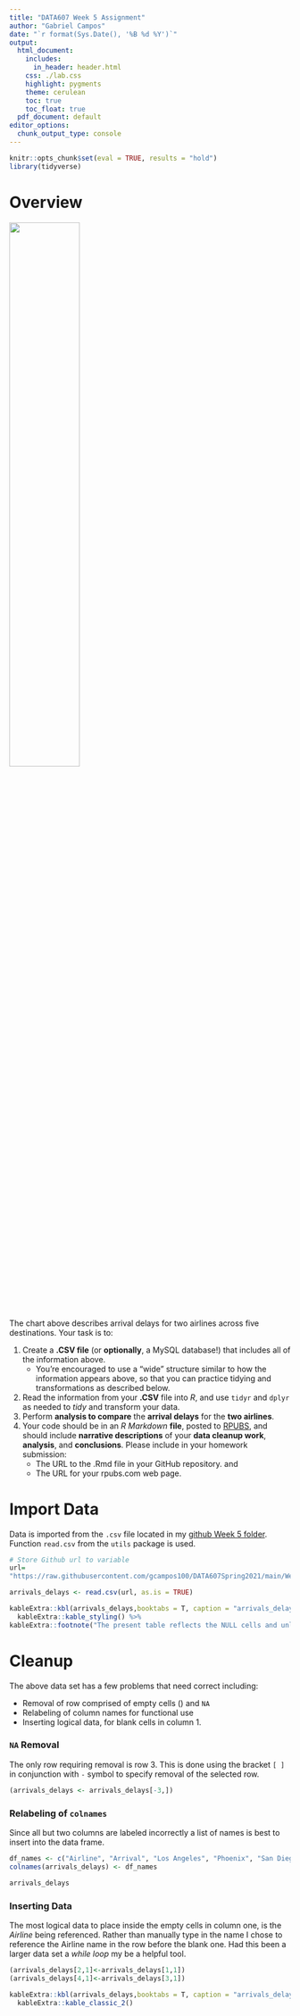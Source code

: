```yaml
---
title: "DATA607 Week 5 Assignment"
author: "Gabriel Campos"
date: "`r format(Sys.Date(), '%B %d %Y')`"
output: 
  html_document:
    includes:
      in_header: header.html
    css: ./lab.css
    highlight: pygments
    theme: cerulean
    toc: true
    toc_float: true
  pdf_document: default
editor_options: 
  chunk_output_type: console
---
```


```r
knitr::opts_chunk$set(eval = TRUE, results = "hold")
library(tidyverse)
```

Overview
========

![](table.png){ width=50% }

The chart above describes arrival delays for two airlines across five destinations. Your task is to:

1. Create a **.CSV file** (or **optionally**, a MySQL database!) that includes all of the information above.
      +   You’re encouraged to use a “wide” structure similar to how the information appears above, so that you can practice tidying and transformations as described below.
2. Read the information from your **.CSV** file into$\ R$, and use `tidyr` and `dplyr` as needed to *tidy*
and transform your data.
3. Perform **analysis to compare** the **arrival delays** for the **two airlines**.
4. Your code should be in an$\ R \ Markdown$ **file**, posted to [RPUBS](rpubs.com), and should include **narrative descriptions** of your **data cleanup work**, **analysis**, and **conclusions**. Please include in your homework submission:
      * The URL to the .Rmd file in your GitHub repository. and
      * The URL for your rpubs.com web page.

Import Data
===========

Data is imported from the `.csv` file located in my [github Week 5 folder](https://github.com/gcampos100/DATA607Spring2021/tree/main/Projects/Project%201). Function `read.csv` from the `utils` package is used. 

```r
# Store Github url to variable
url= 
"https://raw.githubusercontent.com/gcampos100/DATA607Spring2021/main/Week%205/HW/arrival_delays.csv"
```

```r
arrivals_delays <- read.csv(url, as.is = TRUE)
```

```r
kableExtra::kbl(arrivals_delays,booktabs = T, caption = "arrivals_delays") %>%
  kableExtra::kable_styling() %>%
kableExtra::footnote("The present table reflects the NULL cells and unlabeled columns in the .csv file",general_title = "NOTE:" ,title_format = "bold")
```

Cleanup
=======

The above data set has a few problems that need correct including:

* Removal of row comprised of empty cells (`  `) and `NA`
* Relabeling of column names for functional use
* Inserting logical data, for blank cells in column 1.

### `NA` Removal

The only row requiring removal is row 3. This is done using the bracket `[ ]` in conjunction with `-` symbol to specify removal of the selected row.  

```r
(arrivals_delays <- arrivals_delays[-3,])
```

### Relabeling of `colnames`

Since all but two columns are labeled incorrectly a list of names is best to insert into the data frame.

```r
df_names <- c("Airline", "Arrival", "Los Angeles", "Phoenix", "San Diego", "San Francisco", "Seattle")
colnames(arrivals_delays) <- df_names
```

```r
arrivals_delays
```

### Inserting Data

The most logical data to place inside the empty cells in column one, is the *Airline* being referenced. Rather than manually type in the name I chose to reference the Airline name in the row before the blank one. Had this been a larger data set a *while loop* my be a helpful tool.

```r

(arrivals_delays[2,1]<-arrivals_delays[1,1])
(arrivals_delays[4,1]<-arrivals_delays[3,1])
```

```r
kableExtra::kbl(arrivals_delays,booktabs = T, caption = "arrivals_delays",row.names = FALSE) %>%
  kableExtra::kable_classic_2()
```



